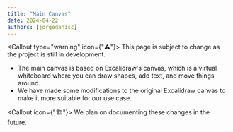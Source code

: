```yaml
---
title: "Main Canvas"
date: 2024-04-22
authors: [jorgedanisc]
---
```



<Callout type="warning" icon={"⚠️"}>
  This page is subject to change as the project is still in development.
</Callout>

- The main canvas is based on Excalidraw's canvas, which is a virtual whiteboard where you can draw shapes, add text, and move things around.
- We have made some modifications to the original Excalidraw canvas to make it more suitable for our use case.

<Callout icon={"🏗️"}>
  We plan on documenting these changes in the future.
</Callout>
